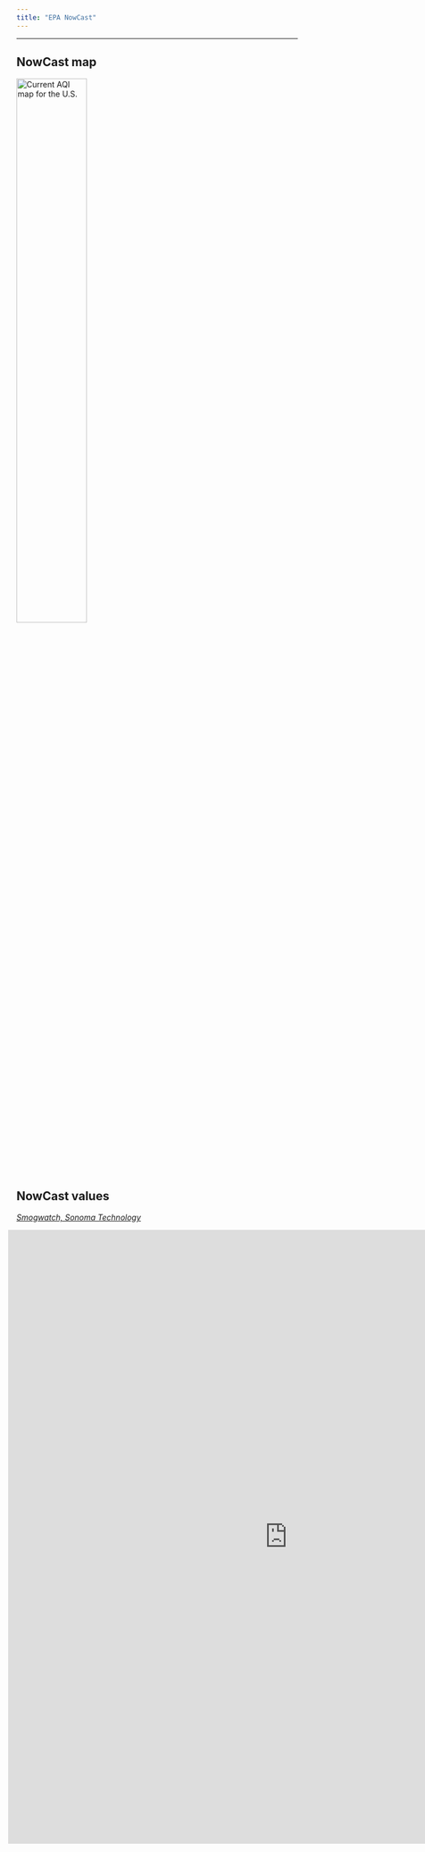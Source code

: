 ---
title: "EPA NowCast"
---  


<script type="text/JavaScript">
  setTimeout(function() { window.location=window.location;}, 350000);
</script>


<hr> 

## NowCast map

[<img src="http://files.airnowtech.org/airnow/today/cur_aqi_usa.jpg" alt="Current AQI map for the U.S." width="50%" style="margin-left:0%; margin-right:1%; margin-bottom:2%;"/>](https://www.airnow.gov/index.cfm?action=airnow.local_state&stateid=24&mapcenter=0&tabs=1)  
  

## NowCast values  

[_Smogwatch, Sonoma Technology_](http://www.smogwatch.com/minn/realtimedata.cfm)

<div style="margin-left: -3%;">
<iframe src="http://www.smogwatch.com/minn/realtimedata.cfm" overflow="visible" frameborder="0" scrolling="no" style="width: 1000px; height: 1100px;"> </iframe> 

</div>



<br>